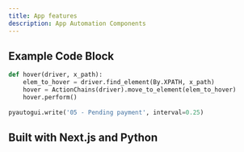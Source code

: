 ```yaml
---
title: App features
description: App Automation Components
---
```


## Example Code Block

```python
def hover(driver, x_path):
    elem_to_hover = driver.find_element(By.XPATH, x_path)
    hover = ActionChains(driver).move_to_element(elem_to_hover)
    hover.perform()
	
pyautogui.write('05 - Pending payment', interval=0.25)
```

## Built with Next.js and Python

<Cards>
  <Card title="Learn more about Next.js" href="https://nextjs.org/docs" />
  <Card title="Learn more about Python" href="https://docs.python.org/3/" />
</Cards>
